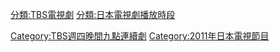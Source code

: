 {{catmore|週四連續劇9}}

[[分類:TBS電視劇|分類:TBS電視劇]]
[[分類:日本電視劇播放時段|分類:日本電視劇播放時段]]
[[Category:TBS週四晚間九點連續劇|Category:TBS週四晚間九點連續劇]]
[[Category:2011年日本電視節目|Category:2011年日本電視節目]]